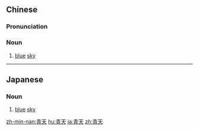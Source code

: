 ==Chinese==
{{zh-forms}}

===Pronunciation===
{{zh-pron
|m=qīngtiān
|c=ceng1 tin1
|mn=chheng-thian
|cat=n
}}

===Noun===
{{zh-noun}}

# [[blue]] [[sky]]

----

==Japanese==
{{ja-kanjitab|せい|てん|yomi=o}}

===Noun===
{{ja-noun|せいてん}}

# [[blue]] [[sky]]

[[zh-min-nan:青天]]
[[hu:青天]]
[[ja:青天]]
[[zh:青天]]